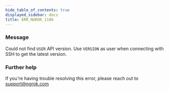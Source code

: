 ```yaml
---
hide_table_of_contents: true
displayed_sidebar: docs
title: ERR_NGROK_1106
---
```




### Message

Could not find `USER` API version. Use `VERSION` as user when connecting with SSH to get the latest version.

<ErrorDetails error="err_ngrok_1106" />

### Further help

If you're having trouble resolving this error, please reach out to [support@ngrok.com](mailto:support@ngrok.com?subject=Help%20with%20ERR_NGROK_1106)
